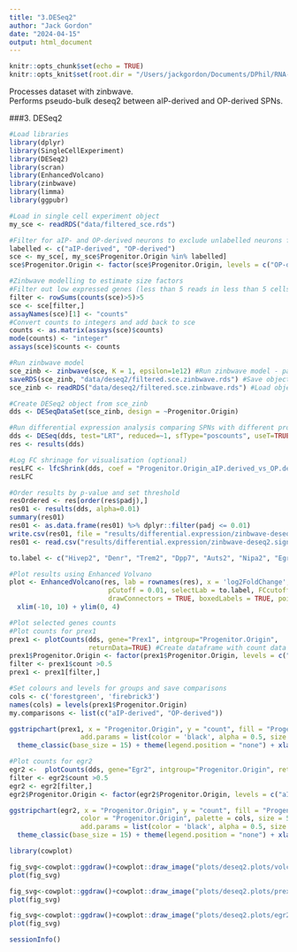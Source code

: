 ```yaml
---
title: "3.DESeq2"
author: "Jack Gordon"
date: "2024-04-15"
output: html_document
---
```

```r
knitr::opts_chunk$set(echo = TRUE)
knitr::opts_knit$set(root.dir = "/Users/jackgordon/Documents/DPhil/RNA-Sequencing/Patch-seq")
```


Processes dataset with zinbwave.\
Performs pseudo-bulk deseq2 between aIP-derived and OP-derived SPNs.\

###3. DESeq2
```r
#Load libraries
library(dplyr)
library(SingleCellExperiment)
library(DESeq2)
library(scran)
library(EnhancedVolcano)
library(zinbwave)
library(limma)
library(ggpubr)

#Load in single cell experiment object 
my_sce <- readRDS("data/filtered_sce.rds")

#Filter for aIP- and OP-derived neurons to exclude unlabelled neurons from the comparisons
labelled <- c("aIP-derived", "OP-derived")
sce <- my_sce[, my_sce$Progenitor.Origin %in% labelled]
sce$Progenitor.Origin <- factor(sce$Progenitor.Origin, levels = c("OP-derived","aIP-derived"))

#Zinbwave modelling to estimate size factors
#Filter out low expressed genes (less than 5 reads in less than 5 cells)
filter <- rowSums(counts(sce)>5)>5
sce <- sce[filter,]
assayNames(sce)[1] <- "counts" 
#Convert counts to integers and add back to sce
counts <- as.matrix(assays(sce)$counts)
mode(counts) <- "integer"
assays(sce)$counts <- counts

#Run zinbwave model
sce_zinb <- zinbwave(sce, K = 1, epsilon=1e12) #Run zinbwave model - params from Ellender et al 2019 
saveRDS(sce_zinb, "data/deseq2/filtered.sce.zinbwave.rds") #Save object
sce_zinb <- readRDS("data/deseq2/filtered.sce.zinbwave.rds") #Load object

#Create DESeq2 object from sce_zinb
dds <- DESeqDataSet(sce_zinb, design = ~Progenitor.Origin)

#Run differential expression analysis comparing SPNs with different progenitor origins
dds <- DESeq(dds, test="LRT", reduced=~1, sfType="poscounts", useT=TRUE, minmu=1e-6)
res <- results(dds) 

#Log FC shrinage for visualisation (optional)
resLFC <- lfcShrink(dds, coef = "Progenitor.Origin_aIP.derived_vs_OP.derived", type="apeglm")
resLFC

#Order results by p-value and set threshold
resOrdered <- res[order(res$padj),]
res01 <- results(dds, alpha=0.01)
summary(res01)
res01 <- as.data.frame(res01) %>% dplyr::filter(padj <= 0.01)
write.csv(res01, file = "results/differential.expression/zinbwave-deseq2.significant.de.genes.csv")
res01 <- read.csv("results/differential.expression/zinbwave-deseq2.significant.de.genes.csv")

to.label <- c("Hivep2", "Denr", "Trem2", "Dpp7", "Auts2", "Nipa2", "Egr2", "Prex1", "Mcr1") #Select interesting genes to label

#Plot results using Enhanced Volvano
plot <- EnhancedVolcano(res, lab = rownames(res), x = 'log2FoldChange', y = 'padj', 
                         pCutoff = 0.01, selectLab = to.label, FCcutoff = 2.5, max.overlaps = Inf,
                         drawConnectors = TRUE, boxedLabels = TRUE, pointSize = 10, labSize = 5) + 
  xlim(-10, 10) + ylim(0, 4)

#Plot selected genes counts
#Plot counts for prex1
prex1 <- plotCounts(dds, gene="Prex1", intgroup="Progenitor.Origin", 
                    returnData=TRUE) #Create dataframe with count data for gene of interest
prex1$Progenitor.Origin <- factor(prex1$Progenitor.Origin, levels = c("aIP.derived", "OP.derived"))
filter <- prex1$count >0.5
prex1 <- prex1[filter,]

#Set colours and levels for groups and save comparisons
cols <- c('forestgreen', 'firebrick3')
names(cols) = levels(prex1$Progenitor.Origin)
my.comparisons <- list(c("aIP-derived", "OP-derived"))

ggstripchart(prex1, x = "Progenitor.Origin", y = "count", fill = "Progenitor.Origin", order = c("OP.derived", "aIP.derived"), color = "Progenitor.Origin", palette = cols, size = 5, add = c("mean_se"), 
                  add.params = list(color = 'black', alpha = 0.5, size = 1)) +
  theme_classic(base_size = 15) + theme(legend.position = "none") + xlab("") + ylab("Normalised Counts") + ggtitle("Prex1")

#Plot counts for egr2
egr2 <-  plotCounts(dds, gene="Egr2", intgroup="Progenitor.Origin", returnData = TRUE)
filter <- egr2$count >0.5
egr2 <- egr2[filter,]
egr2$Progenitor.Origin <- factor(egr2$Progenitor.Origin, levels = c("aIP.derived", "OP.derived"))

ggstripchart(egr2, x = "Progenitor.Origin", y = "count", fill = "Progenitor.Origin", order = c("OP-derived", "aIP-derived"),
                  color = "Progenitor.Origin", palette = cols, size = 5, add = c("mean_se"), 
                  add.params = list(color = 'black', alpha = 0.5, size = 1)) +
  theme_classic(base_size = 15) + theme(legend.position = "none") + xlab("") + ylab("Normalised Counts") + ggtitle("Egr2")
```
```r
library(cowplot)

fig_svg<-cowplot::ggdraw()+cowplot::draw_image("plots/deseq2.plots/volcano.svg")
plot(fig_svg)

fig_svg<-cowplot::ggdraw()+cowplot::draw_image("plots/deseq2.plots/prex1.svg")
plot(fig_svg)

fig_svg<-cowplot::ggdraw()+cowplot::draw_image("plots/deseq2.plots/egr2.svg")
plot(fig_svg)
````

```r
sessionInfo()
```
